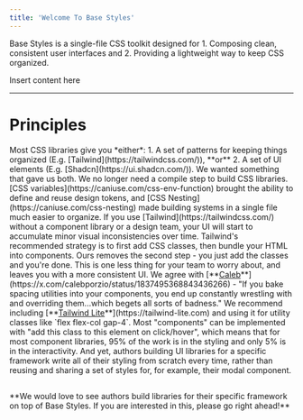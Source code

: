 ```yaml
---
title: 'Welcome To Base Styles'
---
```


Base Styles is a single-file CSS toolkit designed for 1. Composing clean, consistent user interfaces and 2. Providing a lightweight way to keep CSS organized.





<Card title="Get Started" icon="arrow-right" horizontal={true} href="/basestyles/getting-started">
  Insert content here
</Card>



***

# Principles

<Card title="UI Elements *Plus* Code Organization" icon="line-columns" horizontal={true}>
  Most CSS libraries give you *either*: 1. A set of patterns for keeping things organized (E.g. [Tailwind](https://tailwindcss.com/)), **or** 2. A set of UI elements (E.g. [Shadcn](https://ui.shadcn.com/)). We wanted something that gave us both.
</Card>

<Card title="No Build Steps" icon="bolt-slash" horizontal={true}>
  We no longer need a compile step to build CSS libraries. [CSS variables](https://caniuse.com/css-env-function) brought the ability to define and reuse design tokens, and [CSS Nesting](https://caniuse.com/css-nesting) made building systems in a single file much easier to organize.&#x20;
</Card>

<Card title="Effortless Consistency" icon="wand-magic-sparkles" horizontal={true}>
  If you use [Tailwind](https://tailwindcss.com/) without a component library or a design team, your UI will start to accumulate minor visual inconsistencies over time. Tailwind's recommended strategy is to first add CSS classes, then bundle your HTML into components. Ours removes the second step - you just add the classes and you're done. This is one less thing for your team to worry about, and leaves you with a more consistent UI.
</Card>

<Card title="We Style, You Space" icon="distribute-spacing-horizontal" horizontal={true}>
  We agree with [**<u>Caleb</u>**](https://x.com/calebporzio/status/1837495368843436266) - "If you bake spacing utilities into your components, you end up constantly wrestling with and overriding them...which begets all sorts of badness." We recommend including [**<u>Tailwind Lite</u>**](https://tailwind-lite.com) and using it for utility classes like `flex flex-col gap-4`.
</Card>

<Card title="Interoperability" icon="arrow-right-arrow-left" horizontal={true}>
  Most "components" can be implemented with "add this class to this element on click/hover", which means that for most component libraries, 95% of the work is in the styling and only 5% is in the interactivity. And yet, authors building UI libraries for a specific framework write all of their styling from scratch every time, rather than reusing and sharing a set of styles for, for example, their modal component.
</Card>

##

<Info>
  **We would love to see authors build libraries for their specific framework on top of Base Styles. If you are interested in this, please go right ahead!**
</Info>

##